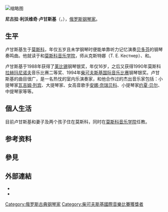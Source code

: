 {{noteTA|G1=Music}}
[[File:Nikolai_Lugansky_2012.jpg|缩略图]]
{{blpunsourced|time=2014-12-01T02:08:44+00:00}}

'''尼古拉·利沃维奇·卢甘斯基'''（{{lang-ru|Никола́й Льво́вич Луга́нский|'''Nikolai Lvovich Lugansky'''}}，{{bd|1972年|4月26日}}），[[俄罗斯|俄罗斯]][[钢琴家|钢琴家]]。

== 生平 ==
卢甘斯基生于[[莫斯科|莫斯科]]，年仅五岁且未学钢琴时便能单靠听力记忆演奏[[贝多芬|贝多芬]]的钢琴奏鸣曲。他就读于{{link-ru|莫斯科中央音乐学校|Центральная музыкальная школа}}和[[莫斯科音乐学院|莫斯科音乐学院]]，师从克斯特娜（Т. Е. Кестнер）、{{link-ru|塔季娅娜·彼得罗夫娜·尼科拉耶夫娜|Николаева, Татьяна Петровна|尼科拉耶夫娜}}和{{link-ru|谢尔盖·列奥尼多维奇·多连斯基|Доренский, Сергей Леонидович|多连斯基}}。

卢甘斯基于1988年获得了[[莱比锡|莱比锡]]{{link-de|巴赫国际音乐比赛|Internationaler Johann-Sebastian-Bach-Wettbewerb}}钢琴银奖，年仅16岁，之后又获得1990年莫斯科[[拉赫玛尼诺夫|拉赫玛尼诺夫]]音乐比赛二等奖、1994年[[柴可夫斯基国际音乐比赛|柴可夫斯基国际音乐比赛]]钢琴银奖。卢甘斯基的曲目很广，是一名热忱的室内乐演奏家，和他合作过的杰出音乐家包括：小提琴家[[瓦吉姆·列宾|瓦吉姆·列宾]]、大提琴家{{link-ru|亚历山大·阿列克桑德罗维奇·克尼亚泽夫|Князев, Александр Александрович|克尼亚泽夫}}、女高音歌手[[安娜·奈瑞贝科|安娜·奈瑞贝科]]、小提琴家[[约夏·贝尔|约夏·贝尔]]、中提琴家{{link-ru|尤里·阿布拉莫维奇·巴什梅特|Башмет, Юрий Абрамович|巴什梅特}}等等。

== 個人生活 ==
目前卢甘斯基和妻子及两个孩子住在莫斯科，同时在[[莫斯科音乐学院|莫斯科音乐学院]]任教。

== 参考资料 ==
{{reflist}}

== 參見 ==
{{portal|古典音樂}}

== 外部連結 ==
* {{官方網站|http://lugansky.homestead.com/}}
* {{Discogs artist|900440}}

{{Authority control}}
{{DEFAULTSORT:Lugansky, Nikolai}}
[[Category:俄罗斯古典钢琴家|Category:俄罗斯古典钢琴家]]
[[Category:柴可夫斯基國際音樂比賽獲獎者|Category:柴可夫斯基國際音樂比賽獲獎者]]
